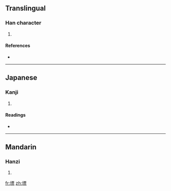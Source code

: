 ==Translingual==

===Han character===
{{Han char|rn=32|rad=土|as=11|sn=14|four=4119<sub>1</sub>|canj=土一田火 (GMWF)}}

# {{defn|Han|sort=土11}}

====References====
* {{Han ref|kx=0237.140|dkj=05406|dj=0475.210|hdz=10478.120|uh=5882|ud=22658|bh=E164|bd=57700}}

----

==Japanese==

===Kanji===
{{ja-kanji|grade=|rs=土11}}

# {{defn|Japanese}}

====Readings====
* {{ja-readings|on=[[ひょう]] (hyō), [[へう]] (heu)|kun=}}

----

==Mandarin==

===Hanzi===
{{cmn-hanzi|pin=[[biāo]] ([[biao1]])|wg=piao<sup>1</sup>}}

# {{defn|Mandarin}}

[[fr:墂]]
[[zh:墂]]